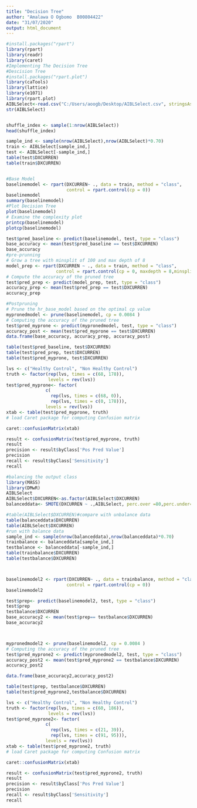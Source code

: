 ```yaml
---
title: "Decision Tree"
author: "Amalawa O Ogbomo  B00804422"
date: "31/07/2020"
output: html_document
---
```


```r
#install.packages("rpart")
library(rpart)
library(readr)
library(caret)
#Implementing The Decision Tree
#Descision Tree
#install.packages("rpart.plot")
library(caTools)   
library(lattice)
library(e1071)
library(rpart.plot)
AIBLSelect<-read.csv("C:/Users/aoogb/Desktop/AIBLSelect.csv", stringsAsFactors = TRUE)
str(AIBLSelect)


shuffle_index <- sample(1:nrow(AIBLSelect))
head(shuffle_index)

sample_ind <- sample(nrow(AIBLSelect),nrow(AIBLSelect)*0.70)
train <- AIBLSelect[sample_ind,]
test <- AIBLSelect[-sample_ind,]
table(test$DXCURREN)
table(train$DXCURREN)


#Base Model
baselinemodel <- rpart(DXCURREN~ ., data = train, method = "class",
                       control = rpart.control(cp = 0))
baselinemodel
summary(baselinemodel)
#Plot Decision Tree
plot(baselinemodel)
# Examine the complexity plot
printcp(baselinemodel)
plotcp(baselinemodel)

test$pred_baseline <- predict(baselinemodel, test, type = "class")
base_accuracy <- mean(test$pred_baseline == test$DXCURREN)
base_accuracy
#pre-prunning 
# Grow a tree with minsplit of 100 and max depth of 8
model_prep <- rpart(DXCURREN ~ ., data = train, method = "class", 
                   control = rpart.control(cp = 0, maxdepth = 8,minsplit = 100))
# Compute the accuracy of the pruned tree
test$pred_prep <- predict(model_prep, test, type = "class")
accuracy_prep <- mean(test$pred_prep == test$DXCURREN)
accuracy_prep

#Postpruning
# Prune the hr_base_model based on the optimal cp value
mypronedmodel <- prune(baselinemodel, cp = 0.0084 )
# Computing the accuracy of the pruned tree
test$pred_myprone <- predict(mypronedmodel, test, type = "class")
accuracy_post <- mean(test$pred_myprone == test$DXCURREN)
data.frame(base_accuracy, accuracy_prep, accuracy_post)

table(test$pred_baseline, test$DXCURREN)
table(test$pred_prep, test$DXCURREN)
table(test$pred_myprone, test$DXCURREN)

lvs <- c("Healthy Control", "Non Healthy Control")
truth <- factor(rep(lvs, times = c(68, 178)),
                levels = rev(lvs))
test$pred_myprone<- factor(
               c(
                 rep(lvs, times = c(68, 0)),
                 rep(lvs, times = c(0, 178))),               
               levels = rev(lvs))
xtab <- table(test$pred_myprone, truth)
# load Caret package for computing Confusion matrix

caret::confusionMatrix(xtab)

result <- confusionMatrix(test$pred_myprone, truth)
result
precision <- result$byClass['Pos Pred Value']
precision 
recall <- result$byClass['Sensitivity']
recall
```


```r
#balancing the output class
library(MASS)
library(DMwR)
AIBLSelect
AIBLSelect$DXCURREN<-as.factor(AIBLSelect$DXCURREN)
balanceddata<- SMOTE(DXCURREN ~ .,AIBLSelect, perc.over =80,perc.under=225.5)

#table(AIBLSelect$DXCURREN)#compare with unbalance data 
table(balanceddata$DXCURREN)
table(AIBLSelect$DXCURREN)
#run with balance data
sample_ind <- sample(nrow(balanceddata),nrow(balanceddata)*0.70)
trainbalance <- balanceddata[sample_ind,]
testbalance <- balanceddata[-sample_ind,]
table(trainbalance$DXCURREN)
table(testbalance$DXCURREN)



baselinemodel2 <- rpart(DXCURREN~ ., data = trainbalance, method = "class",
                       control = rpart.control(cp = 0))
baselinemodel2

test$prep<- predict(baselinemodel2, test, type = "class")
test$prep
testbalance$DXCURREN
base_accuracy2 <- mean(test$prep== testbalance$DXCURREN)
base_accuracy2



mypronedmodel2 <- prune(baselinemodel2, cp = 0.0084 )
# Computing the accuracy of the pruned tree
test$pred_myprone2 <- predict(mypronedmodel2, test, type = "class")
accuracy_post2 <- mean(test$pred_myprone2 == testbalance$DXCURREN)
accuracy_post2

data.frame(base_accuracy2,accuracy_post2)

table(test$prep, testbalance$DXCURREN)
table(test$pred_myprone2,testbalance$DXCURREN)

lvs <- c("Healthy Control", "Non Healthy Control")
truth <- factor(rep(lvs, times = c(60, 186)),
                levels = rev(lvs))
test$pred_myprone2<- factor(
               c(
                 rep(lvs, times = c(21, 39)),
                 rep(lvs, times = c(91, 95))),               
               levels = rev(lvs))
xtab <- table(test$pred_myprone2, truth)
# load Caret package for computing Confusion matrix

caret::confusionMatrix(xtab)

result <- confusionMatrix(test$pred_myprone2, truth)
result
precision <- result$byClass['Pos Pred Value']
precision 
recall <- result$byClass['Sensitivity']
recall
```


